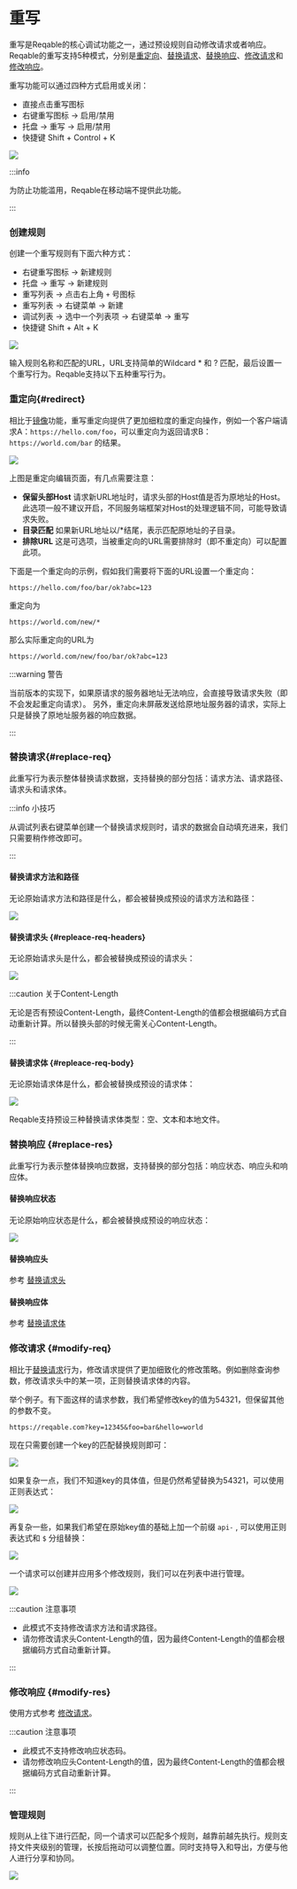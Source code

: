 # 重写


重写是Reqable的核心调试功能之一，通过预设规则自动修改请求或者响应。Reqable的重写支持5种模式，分别是[重定向](#redirect)、[替换请求](#replace-req)、[替换响应](#replace-res)、[修改请求](#modify-req)和[修改响应](#modify-res)。

重写功能可以通过四种方式启用或关闭：
- 直接点击重写图标
- 右键重写图标 -> 启用/禁用
- 托盘 -> 重写 -> 启用/禁用
- 快捷键 <Shortcut>Shift + Control + K</Shortcut>

![](arts/rewrite_01.png)

:::info

为防止功能滥用，Reqable在移动端不提供此功能。

:::

### 创建规则

创建一个重写规则有下面六种方式：
- 右键重写图标 -> 新建规则
- 托盘 -> 重写 -> 新建规则
- 重写列表 -> 点击右上角 `+` 号图标
- 重写列表 -> 右键菜单 -> 新建
- 调试列表 -> 选中一个列表项 -> 右键菜单 -> 重写
- 快捷键 <Shortcut>Shift + Alt + K</Shortcut>

![](arts/rewrite_02.png)

输入规则名称和匹配的URL，URL支持简单的Wildcard * 和 ? 匹配，最后设置一个重写行为。Reqable支持以下五种重写行为。

### 重定向{#redirect}

相比于[镜像](mirror)功能，重写重定向提供了更加细粒度的重定向操作，例如一个客户端请求A：`https://hello.com/foo`，可以重定向为返回请求B：`https://world.com/bar` 的结果。

![](arts/rewrite_12.png)

上图是重定向编辑页面，有几点需要注意：
- **保留头部Host** 请求新URL地址时，请求头部的Host值是否为原地址的Host。此选项一般不建议开启，不同服务端框架对Host的处理逻辑不同，可能导致请求失败。
- **目录匹配** 如果新URL地址以/*结尾，表示匹配原地址的子目录。
- **排除URL** 这是可选项，当被重定向的URL需要排除时（即不重定向）可以配置此项。

下面是一个重定向的示例，假如我们需要将下面的URL设置一个重定向：
```
https://hello.com/foo/bar/ok?abc=123
```
重定向为 
```
https://world.com/new/*
```
那么实际重定向的URL为 
```
https://world.com/new/foo/bar/ok?abc=123
```
:::warning 警告

当前版本的实现下，如果原请求的服务器地址无法响应，会直接导致请求失败（即不会发起重定向请求）。
另外，重定向未屏蔽发送给原地址服务器的请求，实际上只是替换了原地址服务器的响应数据。

:::

### 替换请求{#replace-req}

此重写行为表示整体替换请求数据，支持替换的部分包括：请求方法、请求路径、请求头和请求体。

:::info 小技巧

从调试列表右键菜单创建一个替换请求规则时，请求的数据会自动填充进来，我们只需要稍作修改即可。

:::

#### 替换请求方法和路径

无论原始请求方法和路径是什么，都会被替换成预设的请求方法和路径：

![](arts/rewrite_03.png)

#### 替换请求头 {#repleace-req-headers}

无论原始请求头是什么，都会被替换成预设的请求头：

![](arts/rewrite_04.png)

:::caution 关于Content-Length

无论是否有预设Content-Length，最终Content-Length的值都会根据编码方式自动重新计算。所以替换头部的时候无需关心Content-Length。

:::

#### 替换请求体 {#repleace-req-body}

无论原始请求体是什么，都会被替换成预设的请求体：

![](arts/rewrite_05.png)

Reqable支持预设三种替换请求体类型：空、文本和本地文件。

### 替换响应 {#replace-res}

此重写行为表示整体替换响应数据，支持替换的部分包括：响应状态、响应头和响应体。

#### 替换响应状态

无论原始响应状态是什么，都会被替换成预设的响应状态：

![](arts/rewrite_06.png)

#### 替换响应头

参考 [替换请求头](#repleace-req-headers)

#### 替换响应体

参考 [替换请求体](#repleace-req-body)

### 修改请求 {#modify-req}

相比于[替换请求](#replace-req)行为，修改请求提供了更加细致化的修改策略。例如删除查询参数，修改请求头中的某一项，正则替换请求体的内容。

举个例子。有下面这样的请求参数，我们希望修改key的值为54321，但保留其他的参数不变。

```url
https://reqable.com?key=12345&foo=bar&hello=world
```

现在只需要创建一个key的匹配替换规则即可：

![](arts/rewrite_07.png)

如果复杂一点，我们不知道key的具体值，但是仍然希望替换为54321，可以使用正则表达式：

![](arts/rewrite_08.png)

再复杂一些，如果我们希望在原始key值的基础上加一个前缀 `api-` , 可以使用正则表达式和 `$` 分组替换：

![](arts/rewrite_09.png)

一个请求可以创建并应用多个修改规则，我们可以在列表中进行管理。

![](arts/rewrite_10.png)

:::caution 注意事项

- 此模式不支持修改请求方法和请求路径。
- 请勿修改请求头Content-Length的值，因为最终Content-Length的值都会根据编码方式自动重新计算。

:::

### 修改响应 {#modify-res}

使用方式参考 [修改请求](#modify-req)。

:::caution 注意事项

- 此模式不支持修改响应状态码。
- 请勿修改响应头Content-Length的值，因为最终Content-Length的值都会根据编码方式自动重新计算。

:::

### 管理规则

规则从上往下进行匹配，同一个请求可以匹配多个规则，越靠前越先执行。规则支持文件夹级别的管理，长按后拖动可以调整位置。同时支持导入和导出，方便与他人进行分享和协同。

![](arts/rewrite_11.png)